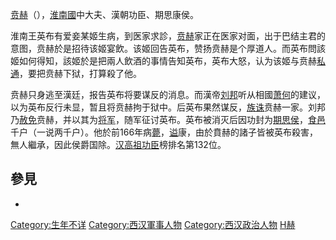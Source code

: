 [[贲赫|贲赫]]（{{bd||？|前166年||catIdx=Z}}），[[英布|淮南國]]中大夫、漢朝功臣、期思康侯。

淮南王英布有爱妾某姬生病，到医家求診，[[贲赫|贲赫]]家正在医家对面，出于巴结主君的意图，贲赫於是招待该姬宴飲。该姬回告英布，赞扬贲赫是个厚道人。而英布問該姬如何得知，該姬於是把兩人飲酒的事情告知英布，英布大怒，认为该姬与贲赫[[私通|私通]]，要把贲赫下狱，打算殺了他。

贲赫只身逃至漢廷，报告英布将要谋反的消息。而漢帝[[刘邦|刘邦]]听从相國[[萧何|萧何]]的建议，以为英布反行未显，暂且将贲赫拘于狱中。后英布果然谋反，[[族诛|族诛]]贲赫一家。刘邦乃[[赦免|赦免]]贲赫，并以其为[[将军_(中國古代)|将军]]，随军征讨英布。英布被消灭后因功封为[[期思侯|期思侯]]，[[食邑|食邑]]千户（一说两千户）。他於前166年病[[薨|薨]]，[[谥|谥]]康，由於賁赫的諸子皆被英布殺害，無人繼承，因此侯爵国除。[[汉高祖|汉高祖]][[功臣|功臣]]榜排名第132位。

==參見==

*{{wikisource history link|史記|091|黥布}}
{{秦末汉初人物}}
[[Category:生年不详|Category:生年不详]]
[[Category:西汉軍事人物|Category:西汉軍事人物]]
[[Category:西汉政治人物|Category:西汉政治人物]]
[[Category:贲姓|H赫]]